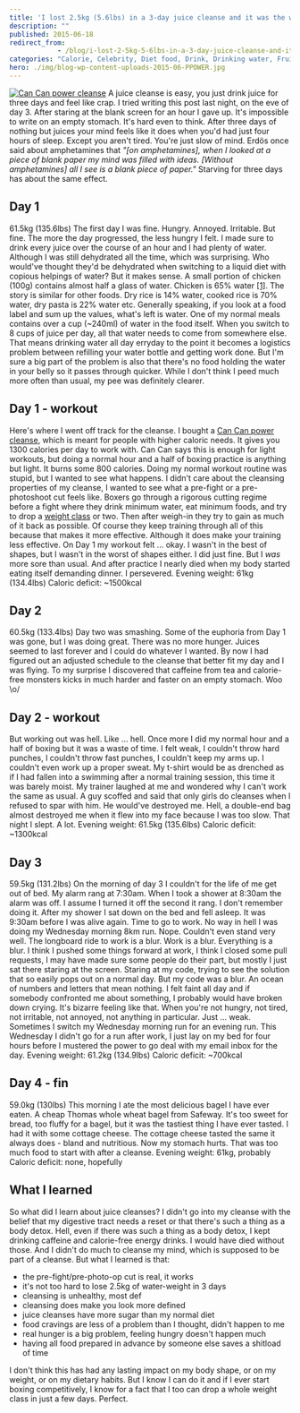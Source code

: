 ```yaml
---
title: 'I lost 2.5kg (5.6lbs) in a 3-day juice cleanse and it was the worst'
description: ""
published: 2015-06-18
redirect_from: 
            - /blog/i-lost-2-5kg-5-6lbs-in-a-3-day-juice-cleanse-and-it-was-the-worst/swizec/6691
categories: "Calorie, Celebrity, Diet food, Drink, Drinking water, Fruit, Travel + Events, Water bottle"
hero: ./img/blog-wp-content-uploads-2015-06-PPOWER.jpg
---
```

[![Can Can power cleanse](./img/blog-wp-content-uploads-2015-06-PPOWER.jpg)](http://cancancleanse.com/) A juice cleanse is easy, you just drink juice for three days and feel like crap. I tried writing this post last night, on the eve of day 3. After staring at the blank screen for an hour I gave up. It's impossible to write on an empty stomach. It's hard even to think. After three days of nothing but juices your mind feels like it does when you'd had just four hours of sleep. Except you aren't tired. You're just slow of mind. Erdös once said about amphetamines that _"\[on amphetamines], when I looked at a piece of blank paper my mind was filled with ideas. \[Without amphetamines] all I see is a blank piece of paper."_ Starving for three days has about the same effect.

## Day 1

61.5kg (135.6lbs) The first day I was fine. Hungry. Annoyed. Irritable. But fine. The more the day progressed, the less hungry I felt. I made sure to drink every juice over the course of an hour and I had plenty of water. Although I was still dehydrated all the time, which was surprising. Who would've thought they'd be dehydrated when switching to a liquid diet with copious helpings of water? But it makes sense. A small portion of chicken (100g) contains almost half a glass of water. Chicken is 65% water [\[1\]](http://www.fsis.usda.gov/wps/wcm/connect/42a903e2-451d-40ea-897a-22dc74ef6e1c/Water_in_Meats.pdf?MOD=AJPERES). The story is similar for other foods. Dry rice is 14% water, cooked rice is 70% water, dry pasta is 22% water etc. Generally speaking, if you look at a food label and sum up the values, what's left is water. One of my normal meals contains over a cup (~240ml) of water in the food itself. When you switch to 8 cups of juice per day, all that water needs to come from somewhere else. That means drinking water all day erryday to the point it becomes a logistics problem between refilling your water bottle and getting work done. But I'm sure a big part of the problem is also that there's no food holding the water in your belly so it passes through quicker. While I don't think I peed much more often than usual, my pee was definitely clearer.

## Day 1 - workout

Here's where I went off track for the cleanse. I bought a [Can Can power cleanse](http://cancancleanse.com/), which is meant for people with higher caloric needs. It gives you 1300 calories per day to work with. Can Can says this is enough for light workouts, but doing a normal hour and a half of boxing practice is anything but light. It burns some 800 calories. Doing my normal workout routine was stupid, but I wanted to see what happens. I didn't care about the cleansing properties of my cleanse, I wanted to see what a pre-fight or a pre-photoshoot cut feels like. Boxers go through a rigorous cutting regime before a fight where they drink minimum water, eat minimum foods, and try to drop a [weight class](http://en.wikipedia.org/wiki/Weight_class_%28boxing%29 "Weight class (boxing)") or two. Then after weigh-in they try to gain as much of it back as possible. Of course they keep training through all of this because that makes it more effective. Although it does make your training less effective. On Day 1 my workout felt ... okay. I wasn't in the best of shapes, but I wasn't in the worst of shapes either. I did just fine. But I _was_ more sore than usual. And after practice I nearly died when my body started eating itself demanding dinner. I persevered. Evening weight: 61kg (134.4lbs) Caloric deficit: ~1500kcal

## Day 2

60.5kg (133.4lbs) Day two was smashing. Some of the euphoria from Day 1 was gone, but I was doing great. There was no more hunger. Juices seemed to last forever and I could do whatever I wanted. By now I had figured out an adjusted schedule to the cleanse that better fit my day and I was flying. To my surprise I discovered that caffeine from tea and calorie-free monsters kicks in much harder and faster on an empty stomach. Woo \\o/

## Day 2 - workout

But working out was hell. Like ... hell. Once more I did my normal hour and a half of boxing but it was a waste of time. I felt weak, I couldn't throw hard punches, I couldn't throw fast punches, I couldn't keep my arms up. I couldn't even work up a proper sweat. My t-shirt would be as drenched as if I had fallen into a swimming after a normal training session, this time it was barely moist. My trainer laughed at me and wondered why I can't work the same as usual. A guy scoffed and said that only girls do cleanses when I refused to spar with him. He would've destroyed me. Hell, a double-end bag almost destroyed me when it flew into my face because I was too slow. That night I slept. A lot. Evening weight: 61.5kg (135.6lbs) Caloric deficit: ~1300kcal

## Day 3

59.5kg (131.2lbs) On the morning of day 3 I couldn't for the life of me get out of bed. My alarm rang at 7:30am. When I took a shower at 8:30am the alarm was off. I assume I turned it off the second it rang. I don't remember doing it. After my shower I sat down on the bed and fell asleep. It was 9:30am before I was alive again. Time to go to work. No way in hell I was doing my Wednesday morning 8km run. Nope. Couldn't even stand very well. The longboard ride to work is a blur. Work is a blur. Everything is a blur. I think I pushed some things forward at work, I think I closed some pull requests, I may have made sure some people do their part, but mostly I just sat there staring at the screen. Staring at my code, trying to see the solution that so easily pops out on a normal day. But my code was a blur. An ocean of numbers and letters that mean nothing. I felt faint all day and if somebody confronted me about something, I probably would have broken down crying. It's bizarre feeling like that. When you're not hungry, not tired, not irritable, not annoyed, not anything in particular. Just ... weak. Sometimes I switch my Wednesday morning run for an evening run. This Wednesday I didn't go for a run after work, I just lay on my bed for four hours before I mustered the power to go deal with my email inbox for the day. Evening weight: 61.2kg (134.9lbs) Caloric deficit: ~700kcal

## Day 4 - fin

59.0kg (130lbs) This morning I ate the most delicious bagel I have ever eaten. A cheap Thomas whole wheat bagel from Safeway. It's too sweet for bread, too fluffy for a bagel, but it was the tastiest thing I have ever tasted. I had it with some cottage cheese. The cottage cheese tasted the same it always does - bland and nutritious. Now my stomach hurts. That was too much food to start with after a cleanse. Evening weight: 61kg, probably Caloric deficit: none, hopefully

## What I learned

So what did I learn about juice cleanses? I didn't go into my cleanse with the belief that my digestive tract needs a reset or that there's such a thing as a body detox. Hell, even if there was such a thing as a body detox, I kept drinking caffeine and calorie-free energy drinks. I would have died without those. And I didn't do much to cleanse my mind, which is supposed to be part of a cleanse. But what I learned is that:

- the pre-fight/pre-photo-op cut is real, it works
- it's not too hard to lose 2.5kg of water-weight in 3 days
- cleansing is unhealthy, most def
- cleansing does make you look more defined
- juice cleanses have more sugar than my normal diet
- food cravings are less of a problem than I thought, didn't happen to me
- real hunger is a big problem, feeling hungry doesn't happen much
- having all food prepared in advance by someone else saves a shitload of time

I don't think this has had any lasting impact on my body shape, or on my weight, or on my dietary habits. But I know I can do it and if I ever start boxing competitively, I know for a fact that I too can drop a whole weight class in just a few days. Perfect.